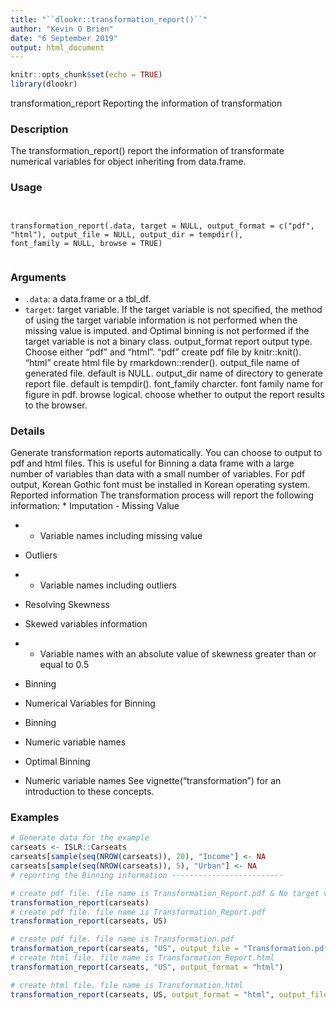 ---
title: "``dlookr::transformation_report()``"
author: "Kevin O Brien"
date: "6 September 2019"
output: html_document
---

```{r setup, include=FALSE}
knitr::opts_chunk$set(echo = TRUE)
library(dlookr)
```

transformation_report Reporting the information of transformation

### Description 

The transformation_report() report the information of transformate numerical variables for object
inheriting from data.frame.

### Usage 
<pre><code>

transformation_report(.data, target = NULL, output_format = c("pdf",
"html"), output_file = NULL, output_dir = tempdir(),
font_family = NULL, browse = TRUE)

</code></pre>
### Arguments
 
* ``.data``: a data.frame or a tbl_df.
* ``target``: target variable. If the target variable is not specified, the method of using the
target variable information is not performed when the missing value is imputed.
and Optimal binning is not performed if the target variable is not a binary class.
output_format report output type. Choose either "pdf" and "html". "pdf" create pdf file by
knitr::knit(). "html" create html file by rmarkdown::render().
output_file name of generated file. default is NULL.
output_dir name of directory to generate report file. default is tempdir().
font_family charcter. font family name for figure in pdf.
browse logical. choose whether to output the report results to the browser.

### Details 

Generate transformation reports automatically. You can choose to output to pdf and html files. This
is useful for Binning a data frame with a large number of variables than data with a small number
of variables. For pdf output, Korean Gothic font must be installed in Korean operating system.
Reported information
The transformation process will report the following information:
*  Imputation
- Missing Value 

* * Variable names including missing value
- Outliers
* * Variable names including outliers
*  Resolving Skewness
- Skewed variables information

* * Variable names with an absolute value of skewness greater than or equal to 0.5
*  Binning
- Numerical Variables for Binning
- Binning
* Numeric variable names
- Optimal Binning
* Numeric variable names
See vignette("transformation") for an introduction to these concepts.

### Examples
```{r}

# Generate data for the example
carseats <- ISLR::Carseats
carseats[sample(seq(NROW(carseats)), 20), "Income"] <- NA
carseats[sample(seq(NROW(carseats)), 5), "Urban"] <- NA
# reporting the Binning information -------------------------
```

```{r}
# create pdf file. file name is Transformation_Report.pdf & No target variable
transformation_report(carseats)
# create pdf file. file name is Transformation_Report.pdf
transformation_report(carseats, US)
```

```{r}
# create pdf file. file name is Transformation.pdf
transformation_report(carseats, "US", output_file = "Transformation.pdf")
# create html file. file name is Transformation_Report.html
transformation_report(carseats, "US", output_format = "html")
```

```{r}
# create html file. file name is Transformation.html
transformation_report(carseats, US, output_format = "html", output_file = "Transformation.html")
```